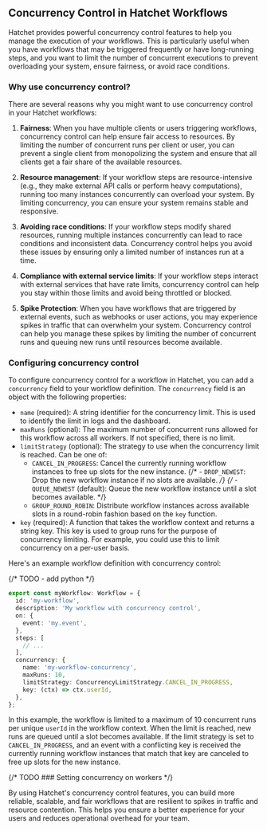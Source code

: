 ## Concurrency Control in Hatchet Workflows

Hatchet provides powerful concurrency control features to help you manage the execution of your workflows. This is particularly useful when you have workflows that may be triggered frequently or have long-running steps, and you want to limit the number of concurrent executions to prevent overloading your system, ensure fairness, or avoid race conditions.

### Why use concurrency control?

There are several reasons why you might want to use concurrency control in your Hatchet workflows:

1. **Fairness**: When you have multiple clients or users triggering workflows, concurrency control can help ensure fair access to resources. By limiting the number of concurrent runs per client or user, you can prevent a single client from monopolizing the system and ensure that all clients get a fair share of the available resources.

2. **Resource management**: If your workflow steps are resource-intensive (e.g., they make external API calls or perform heavy computations), running too many instances concurrently can overload your system. By limiting concurrency, you can ensure your system remains stable and responsive.

3. **Avoiding race conditions**: If your workflow steps modify shared resources, running multiple instances concurrently can lead to race conditions and inconsistent data. Concurrency control helps you avoid these issues by ensuring only a limited number of instances run at a time.

4. **Compliance with external service limits**: If your workflow steps interact with external services that have rate limits, concurrency control can help you stay within those limits and avoid being throttled or blocked.

5. **Spike Protection**: When you have workflows that are triggered by external events, such as webhooks or user actions, you may experience spikes in traffic that can overwhelm your system. Concurrency control can help you manage these spikes by limiting the number of concurrent runs and queuing new runs until resources become available.


### Configuring concurrency control

To configure concurrency control for a workflow in Hatchet, you can add a `concurrency` field to your workflow definition. The `concurrency` field is an object with the following properties:

- `name` (required): A string identifier for the concurrency limit. This is used to identify the limit in logs and the dashboard.
- `maxRuns` (optional): The maximum number of concurrent runs allowed for this workflow across all workers. If not specified, there is no limit.
- `limitStrategy` (optional): The strategy to use when the concurrency limit is reached. Can be one of:
  - `CANCEL_IN_PROGRESS`: Cancel the currently running workflow instances to free up slots for the new instance.
  {/* - `DROP_NEWEST`: Drop the new workflow instance if no slots are available. */}
  {/* - `QUEUE_NEWEST` (default): Queue the new workflow instance until a slot becomes available. */}
  - `GROUP_ROUND_ROBIN`: Distribute workflow instances across available slots in a round-robin fashion based on the `key` function.
- `key` (required): A function that takes the workflow context and returns a string key. This key is used to group runs for the purpose of concurrency limiting. For example, you could use this to limit concurrency on a per-user basis.

Here's an example workflow definition with concurrency control:

{/* TODO - add python */}

```typescript
export const myWorkflow: Workflow = {
  id: 'my-workflow',
  description: 'My workflow with concurrency control',
  on: {
    event: 'my.event',
  },
  steps: [
    // ...
  ],
  concurrency: {
    name: 'my-workflow-concurrency',
    maxRuns: 10,
    limitStrategy: ConcurrencyLimitStrategy.CANCEL_IN_PROGRESS,
    key: (ctx) => ctx.userId,
  },
};
```

In this example, the workflow is limited to a maximum of 10 concurrent runs per unique `userId` in the workflow context. When the limit is reached, new runs are queued until a slot becomes available. If the limit strategy is set to `CANCEL_IN_PROGRESS`, and an event with a conflicting key is received the currently running workflow instances that match that key are canceled to free up slots for the new instance.

{/* TODO ### Setting concurrency on workers  */}


By using Hatchet's concurrency control features, you can build more reliable, scalable, and fair workflows that are resilient to spikes in traffic and resource contention. This helps you ensure a better experience for your users and reduces operational overhead for your team.